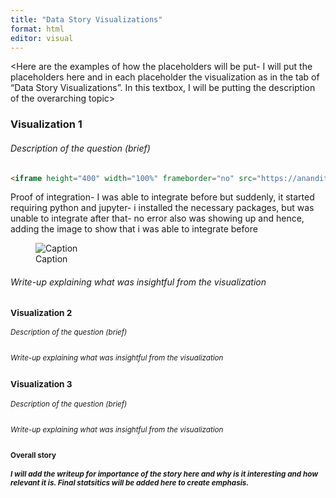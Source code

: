 ```yaml
---
title: "Data Story Visualizations"
format: html
editor: visual
---
```


<Here are the examples of how the placeholders will be put- I will put the placeholders here and in each placeholder the visualization as in the tab of "Data Story Visualizations".  In this textbox, I will be putting the description of the overarching topic>

### Visualization 1
###### *Description of the question (brief)*

<Visualization>

```html
<iframe height="400" width="100%" frameborder="no" src="https://ananditamisram.shinyapps.io/ShinyApp/"> </iframe>
```


Proof of integration- I was able to integrate before but suddenly, it started requiring python and jupyter- i installed the necessary packages, but was unable to integrate after that- no error also was showing up and hence, adding the image to show that i was able to integrate before



![Caption](Proof.png)

###### *Write-up explaining what was insightful from the visualization*
<small image related to the visualization>

### Visualization 2
###### *Description of the question (brief)*

<Visualization>

###### *Write-up explaining what was insightful from the visualization*

### Visualization 3
###### *Description of the question (brief)*

<Visualization>

###### *Write-up explaining what was insightful from the visualization*


#### Overall story 
#### *I will add the writeup for importance of the story here and why is it interesting and how relevant it is. Final statsitics will be added here to create emphasis.* 